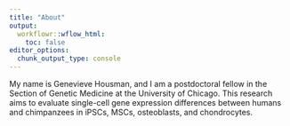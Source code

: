 ```yaml
---
title: "About"
output:
  workflowr::wflow_html:
    toc: false
editor_options:
  chunk_output_type: console
---
```


My name is Genevieve Housman, and I am a postdoctoral fellow in the Section of Genetic Medicine at the University of Chicago. This research aims to evaluate single-cell gene expression differences between humans and chimpanzees in iPSCs, MSCs, osteoblasts, and chondrocytes.
